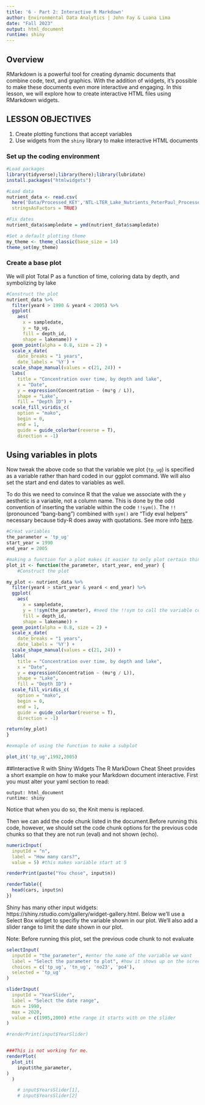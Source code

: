 ```yaml
---
title: '6 - Part 2: Interactive R Markdown'
author: Environmental Data Analytics | John Fay & Luana Lima 
date: "Fall 2023"
output: html_document
runtime: shiny
---
```


## Overview
RMarkdown is a powerful tool for creating dynamic documents that combine code, text, and graphics. With the addition of widgets, it's possible to make these documents even more interactive and engaging. In this lesson, we will explore how to create interactive HTML files using RMarkdown widgets.

## LESSON OBJECTIVES

1. Create plotting functions that accept variables
2. Use widgets from the `shiny` library to make interactive HTML documents

### Set up the coding environment
```r
#Load packages
library(tidyverse);library(here);library(lubridate)
install.packages("htmlwidgets")

#Load data
nutrient_data <- read.csv(
  here('Data/Processed_KEY','NTL-LTER_Lake_Nutrients_PeterPaul_Processed.csv'),
  stringsAsFactors = TRUE)

#Fix dates
nutrient_data$sampledate = ymd(nutrient_data$sampledate)

#Set a default plotting theme
my_theme <- theme_classic(base_size = 14)
theme_set(my_theme)

```


### Create a base plot
We will plot Total P as a function of time, coloring data by depth, and symbolizing by lake
```r
#Construct the plot
nutrient_data %>% 
  filter(year4 > 1990 & year4 < 2005) %>% 
  ggplot(
    aes(
      x = sampledate, 
      y = tp_ug, 
      fill = depth_id, 
      shape = lakename)) +
  geom_point(alpha = 0.8, size = 2) +
  scale_x_date(
    date_breaks = "1 years",
    date_labels = '%Y') +
  scale_shape_manual(values = c(21, 24)) +
  labs(
    title = "Concentration over time, by depth and lake",
    x = "Date", 
    y = expression(Concentration ~ (mu*g / L)), 
    shape = "Lake", 
    fill = "Depth ID") +
  scale_fill_viridis_c(
    option = "mako", 
    begin = 0, 
    end = 1, 
    guide = guide_colorbar(reverse = T),
    direction = -1)
```

## Using variables in plots
Now tweak the above code so that the variable we plot (`tp_ug`) is specified as a variable rather than hard coded in our ggplot command. We will also set the start and end dates to variables as well. 

To do this we need to convince R that the value we associate with the `y` aesthetic is a variable, not a column name. This is done by the odd convention of inserting the variable within the code `!!sym()`. The `!!` (pronounced "bang-bang") combined with `sym()` are "Tidy eval helpers" necessary because tidy-R does away with quotations. See more info [here](https://ggplot2.tidyverse.org/reference/tidyeval.html).

```r
#Creat variables
the_parameter = 'tp_ug'
start_year = 1990
end_year = 2005

#making a function for a plot makes it easier to only plot certain things 
plot_it <- function(the_parameter, start_year, end_year) {
    #Construct the plot

my_plot <- nutrient_data %>% 
  filter(year4 > start_year & year4 < end_year) %>% 
  ggplot(
    aes(
      x = sampledate, 
      y = !!sym(the_parameter), #need the !!sym to call the variable correctly
      fill = depth_id, 
      shape = lakename)) +
  geom_point(alpha = 0.8, size = 2) +
  scale_x_date(
    date_breaks = "1 years",
    date_labels = '%Y') +
  scale_shape_manual(values = c(21, 24)) +
  labs(
    title = "Concentration over time, by depth and lake",
    x = "Date", 
    y = expression(Concentration ~ (mu*g / L)), 
    shape = "Lake", 
    fill = "Depth ID") +
  scale_fill_viridis_c(
    option = "mako", 
    begin = 0, 
    end = 1, 
    guide = guide_colorbar(reverse = T),
    direction = -1)

return(my_plot)
}

#exmaple of using the function to make a subplot

plot_it('tp_ug',1992,2005)


```

##Interactive R with Shiny Widgets
The R MarkDown Cheat Sheet provides a short example on how to make your Markdown document interactive. First you must alter your yaml section to read:  
```
output: html_document
runtime: shiny
```
Notice that when you do so, the Knit menu is replaced. 

Then we can add the code chunk listed in the document.Before running this code, however, we should set the code chunk options for the previous code chunks so that they are not run (eval) and not shown (echo). 

```r
numericInput(
  inputId = "n",
  label = "How many cars?",
  value = 5) #this makes variable start at 5

renderPrint(paste("You chose", input$n))

renderTable({
  head(cars, input$n) 
})
```

Shiny has many other input widgets: https://shiny.rstudio.com/gallery/widget-gallery.html. Below we'll use a Select Box widget to specifiy the variable shown in our plot. We'll also add a slider range to limit the date shown in our plot. 

Note: Before running this plot, set the previous code chunk to not evaluate

```r
selectInput(
  inputId = "the_parameter", #enter the name of the variable we want
  label = "Select the parameter to plot", #how it shows up on the screen
  choices = c('tp_ug', 'tn_ug', 'no23', 'po4'),
  selected = 'tp_ug'
)

sliderInput(
  inputId = "YearSlider",
  label = "Select the date range",
  min = 1990,
  max = 2020,
  value = c(1995,2000) #the range it starts with on the slider
)

#renderPrint(input$YearSlider)


###This is not working for me.
renderPlot(
  plot_it(
    input$the_parameter,
)
  )

    # input$YearsSlider[1],
    # input$YearsSlider[2]
```


